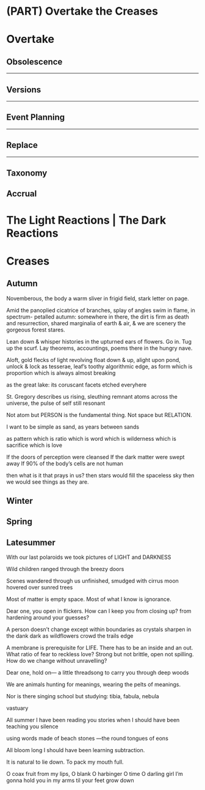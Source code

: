 # (PART) Overtake the Creases {-}

# Overtake

## Obsolescence



---

## Versions



---

## Event Planning




---

## Replace



---

## Taxonomy



## Accrual


# The Light Reactions | The Dark Reactions


# Creases

## Autumn

Novemberous, the body a warm sliver
in frigid field, stark letter 
on page.

Amid the panoplied 
cicatrice of branches, splay
of angles swim in flame, in spectrum-
petalled autumn: somewhere in
there, the dirt is firm as death
and resurrection, shared
marginalia of earth & air, & we
are scenery the gorgeous forest stares.

Lean down & whisper histories
in the upturned ears of flowers.
Go in.  Tug up
the scurf.  Lay theorems,
accountings, poems 
there in the hungry nave.

Aloft, gold flecks
of light revolving float
down & up, alight
upon pond, unlock
& lock
	as tesserae, leaf’s toothy 
algorithmic edge, as form 
which is proportion which is always 
almost breaking 

as the great lake: its
coruscant facets
            etched everyhere

St. Gregory describes us rising, sleuthing
remnant atoms across 
the universe, the pulse of self still resonant

Not atom but PERSON is the fundamental thing.
Not space but RELATION. 

I want to be simple
as sand,
 as years between sands

as pattern which is ratio which is word which is wilderness which is sacrifice which is love

If the doors of perception were cleansed
If the dark matter were swept away
If 90% of the body’s cells are not human 

then what is it that prays in us?
then stars would fill the spaceless sky 
then we would see things as they are.

## Winter


## Spring


## Latesummer


With our last polaroids we took pictures of LIGHT and DARKNESS

Wild children ranged through the breezy doors

Scenes wandered through us
unfinished, smudged with cirrus
moon hovered over sunred trees

Most of matter is empty space.
Most of what I know is ignorance.

Dear one, you open in flickers.
How can I keep you 
from closing up? 
from hardening 
around your guesses?

A person doesn’t change
except within boundaries
as crystals sharpen in the dank dark
as wildflowers crowd the trails edge

A membrane is prerequisite for LIFE.
There has to be an inside and an out.
What ratio of fear to reckless love?
Strong but not brittle, open not spilling.
How do we change without unravelling?

Dear one, 
hold on—
a little threadsong
   to carry you
through deep woods

We are animals hunting for meanings, wearing
the pelts of meanings.

Nor is there singing school but studying:
tibia,  fabula,  nebula

vastuary

All summer I have been reading you stories when I should have been teaching 
you silence

using words made 
of beach stones
                            —the round 
tongues of eons

All bloom long
I should have been learning subtraction.

It is natural to lie down.
To pack my mouth full.

O coax fruit from my lips, O blank O
harbinger O time
O darling girl
I’m gonna hold you in my arms 
til your feet grow down




